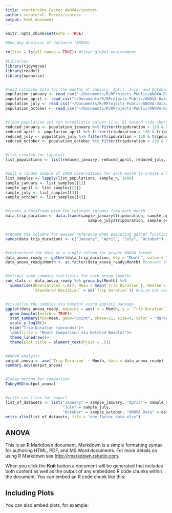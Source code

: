 ```yaml
---
title: <center>One Factor ANOVA</center>
author: <center>C. Perez</center>
output: html_document
---
```


```r
knitr::opts_chunk$set(echo = TRUE)
```

```r

#One-Way Analysis of Variance (ANOVA)

rm(list = ls(all.names = TRUE)) #clear global environment

#Libraries
library(tidyverse)
library(readxl)
library(openxlsx)


#load citibike data for the months of January, April, July, and October
population_january <- read_csv("~/Documents/R/RProjects-Public/ANOVA-Data/201901-citibike-tripdata.csv", col_names = TRUE)
population_april <- read_csv("~/Documents/R/RProjects-Public/ANOVA-Data/201904-citibike-tripdata.csv", col_names = TRUE)
population_july <- read_csv("~/Documents/R/RProjects-Public/ANOVA-Data/201907-citibike-tripdata.csv", col_names = TRUE)
population_october <- read_csv("~/Documents/R/RProjects-Public/ANOVA-Data/201910-citibike-tripdata.csv", col_names = TRUE)


#clean population set for unrealistic values (i.e. 61 second ride where drop-off and pick-up is the same location)
reduced_january <- population_january %>% filter(tripduration > 120 & tripduration < 86400)
reduced_april <- population_april %>% filter(tripduration > 120 & tripduration < 86400)
reduced_july <- population_july %>% filter(tripduration > 120 & tripduration < 86400)
reduced_october <- population_october %>% filter(tripduration > 120 & tripduration < 86400)


#list created for lapply()
list_populations <- list(reduced_january, reduced_april, reduced_july, reduced_october)


#pull a random sample of 1000 observations for each month to create a balanced design and simulate lack of population data
list_samples <- lapply(list_populations, sample_n, 1000)
sample_january <- list_samples[[1]]
sample_april <- list_samples[[2]]
sample_july <- list_samples[[3]]
sample_october <- list_samples[[4]]


#create a dataframe with the relevant columns from each month
data_trip_duration <- data.frame(sample_january$tripduration, sample_april$tripduration, 
                                    sample_july$tripduration, sample_october$tripduration)


#rename the columns for easier reference when executing gather function
names(data_trip_duration) <- c("January", "April", "July", "October")


#restructure the data as a single column for proper ANOVA format
data_anova_ready <- gather(data_trip_duration, key = "Month", value = "Trip Duration", 1:4)
data_anova_ready$Month <- as.factor(data_anova_ready$Month) #convert to factor for visulations and summary stats


#extract some summary statistics for each group (month)
sum_stats <- data_anova_ready %>% group_by(Month) %>% 
  summarise(Observations = n(), Mean = mean(`Trip Duration`), Median = median(`Trip Duration`),
            `Standarad Deviation` = sd(`Trip Duration`)) #na.rm not necessary here


#visualize the samples via boxplot using ggplot2 package
ggplot(data_anova_ready, mapping = aes( x = Month, y = `Trip Duration`))+
  geom_boxplot(notch = TRUE)+
  stat_summary(fun=mean, geom="point", shape=21, size=4, color = "darkgreen")+
  scale_y_log10()+
  ylab("Trip Duration (seconds)")+
  labs(title = "Month Comparison via Notched Boxplot")+
  theme_linedraw()+
  theme(plot.title = element_text(hjust = .5))


#ANOVA analysis
output_anova <- aov(`Trip Duration` ~ Month, data = data_anova_ready)
summary.aov(output_anova)


#Tukey method for comparison
TukeyHSD(output_anova)


#write csv files for export
list_of_datasets <- list("January" = sample_january, "April" = sample_april,
                         "July" = sample_july, 
                         "October" = sample_october, "ANOVA Data" = data_trip_duration)
write.xlsx(list_of_datasets, file = "one_factor_data.xlsx")


```
## ANOVA

This is an R Markdown document. Markdown is a simple formatting syntax for authoring HTML, PDF, and MS Word documents. For more details on using R Markdown see <http://rmarkdown.rstudio.com>.

When you click the **Knit** button a document will be generated that includes both content as well as the output of any embedded R code chunks within the document. You can embed an R code chunk like this:


## Including Plots

You can also embed plots, for example:


